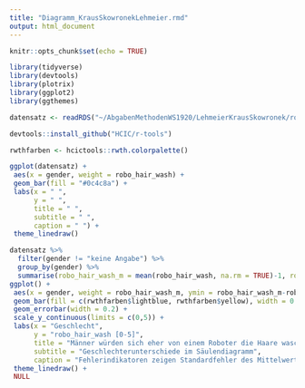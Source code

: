 ```yaml
---
title: "Diagramm_KrausSkowronekLehmeier.rmd"
output: html_document
---
```


```r
knitr::opts_chunk$set(echo = TRUE)

library(tidyverse)
library(devtools)
library(plotrix)
library(ggplot2)
library(ggthemes)

datensatz <- readRDS("~/AbgabenMethodenWS1920/LehmeierKrausSkowronek/robo_pflege.rds")

devtools::install_github("HCIC/r-tools")

rwthfarben <- hcictools::rwth.colorpalette()

ggplot(datensatz) +
 aes(x = gender, weight = robo_hair_wash) +
 geom_bar(fill = "#0c4c8a") +
 labs(x = " ", 
      y = " ", 
      title = " ", 
      subtitle = " ", 
      caption = " ") +
 theme_linedraw()

datensatz %>% 
  filter(gender != "keine Angabe") %>% 
  group_by(gender) %>% 
  summarise(robo_hair_wash_m = mean(robo_hair_wash, na.rm = TRUE)-1, robo_hair_wash_sem = std.error(robo_hair_wash)) %>% 
ggplot() +
 aes(x = gender, weight = robo_hair_wash_m, ymin = robo_hair_wash_m-robo_hair_wash_sem, ymax = robo_hair_wash_m+robo_hair_wash_sem, fill = gender) +
 geom_bar(fill = c(rwthfarben$lightblue, rwthfarben$yellow), width = 0.4) + 
 geom_errorbar(width = 0.2) + 
 scale_y_continuous(limits = c(0,5)) +
 labs(x = "Geschlecht", 
      y = "robo_hair_wash [0-5]", 
      title = "Männer würden sich eher von einem Roboter die Haare waschen lassen", 
      subtitle = "Geschlechterunterschiede im Säulendiagramm", 
      caption = "Fehlerindikatoren zeigen Standardfehler des Mittelwerts.") +
 theme_linedraw() +
 NULL
```




